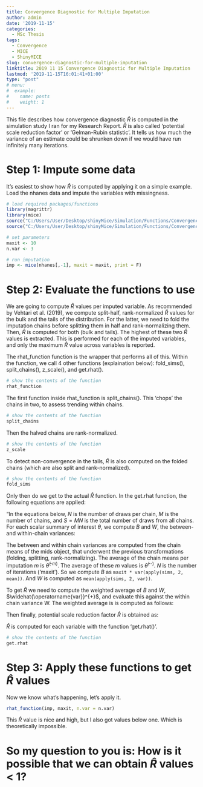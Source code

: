 ---
title: Convergence Diagnostic for Multiple Imputation
author: admin
date: '2019-11-15'
categories:
  - MSc Thesis
tags:
  - Convergence
  - MICE
  - ShinyMICE
slug: convergence-diagnostic-for-multiple-imputation
linktitle: 2019 11 15 Convergence Diagnostic for Multiple Imputation
lastmod: '2019-11-15T16:01:41+01:00'
type: "post"
# menu:
#  example:
#    name: posts
#    weight: 1
---

This file describes how convergence diagnostic $\widehat{R}$ is computed in the simulation study I ran for my Research Report. $\widehat{R}$ is also called 'potential scale reduction factor' or 'Gelman-Rubin statistic'. It tells us how much the variance of an estimate could be shrunken down if we would have run infinitely many iterations.

# Step 1: Impute some data

It's easiest to show how $\widehat{R}$ is computed by applying it on a simple example. Load the nhanes data and impute the variables with missingness.
```{r echo=TRUE, warning=FALSE}
# load required packages/functions
library(magrittr)
library(mice)
source("C:/Users/User/Desktop/shinyMice/Simulation/Functions/Convergence.R")
source("C:/Users/User/Desktop/shinyMice/Simulation/Functions/Convergence_supplement.R")

# set parameters
maxit <- 10
n.var <- 3 

# run imputation
imp <- mice(nhanes[,-1], maxit = maxit, print = F)

```

# Step 2: Evaluate the functions to use

We are going to compute $\widehat{R}$ values per imputed variable. As recommended by Vehtari et al. (2019), we compute split-half, rank-normalized $\widehat{R}$ values for the bulk and the tails of the distribution. For the latter, we need to fold the imputation chains before splitting them in half and rank-normalizing them. Then, $\widehat{R}$ is computed for both (bulk and tails). The highest of these two $\widehat{R}$ values is extracted. This is performed for each of the imputed variables, and only the maximum $\widehat{R}$ value across variables is reported. 

The rhat_function function is the wrapper that performs all of this. Within the function, we call 4 other functions (explaination below): fold_sims(), split_chains(), z_scale(), and get.rhat(). 

```{r}
# show the contents of the function
rhat_function

```


The first function inside rhat_function is split_chains(). This 'chops' the chains in two, to assess trending within chains. 
```{r warning=FALSE}
# show the contents of the function
split_chains

```

Then the halved chains are rank-normalized.
```{r}
# show the contents of the function
z_scale

```

To detect non-convergence in the tails, $\widehat{R}$ is also computed on the folded chains (which are also split and rank-normalized).
```{r}
# show the contents of the function
fold_sims

```

Only then do we get to the actual $\widehat{R}$ function. In the get.rhat function, the following equations are applied:

"In the equations below, $N$ is the number of draws per chain, $M$ is the number of chains, and $S = MN$ is the total number of draws from all chains. For each scalar summary of interest $\theta$, we compute $B$ and $W$, the between- and within-chain variances:

\begin{align*}
B =\frac{N}{M-1} \sum_{m=1}^{M}\left(\bar{\theta}^{(\cdot m)}-\bar{\theta}^{(\cdot \cdot)}\right)^{2}, 
\text { where } \bar{\theta}^{(\cdot m)}=\frac{1}{N} \sum_{n=1}^{N} \theta^{(n m)}, 
\text { and } \bar{\theta}^{(\cdot \cdot)}=\frac{1}{M} \sum_{m=1}^{M} \bar{\theta}^{(\cdot m)} \\
W =\frac{1}{M} \sum_{m=1}^{M} s_{j}^{2}, 
\text { where } s_{m}^{2}=\frac{1}{N-1} \sum_{n=1}^{N}\left(\theta^{(n m)}-\bar{\theta}^{(\cdot m)}\right)^{2}". 
\text{ Vehtari et al., 2019, p. 5} 
\end{align*}

The between and within chain variances are computed from the chain means of the mids object, that underwent the previous transformations (folding, splitting, rank-normalizing). The average of the chain means per imputation $m$ is $\bar{\theta}^{(\cdot m)}$. The average of these $m$ values is $\bar{\theta}^{(\cdot \cdot)}$. $N$ is the number of iterations ('maxit'). So we compute $B$ as `maxit * var(apply(sims, 2, mean))`. And $W$ is computed as `mean(apply(sims, 2, var))`.  

To get $\widehat{R}$ we need to compute the weighted average of $B$ and $W$, $\widehat{\operatorname{var}}^{+}$, and evaluate this against the within chain variance W. The weighted average is is computed as follows: 

\begin{equation*}
\widehat{\operatorname{var}}^{+}(\theta | y)=\frac{N-1}{N} W+\frac{1}{N} B,
\end{equation*}

Then finally, potential scale reduction factor $\widehat{R}$ is obtained as:

\begin{equation*}
\widehat{R}=\sqrt{\frac{\widehat{\operatorname{var}}^{+}(\theta | y)}{W}}.
\end{equation*}

$\widehat{R}$ is computed for each variable with the function 'get.rhat()'. 
```{r warning=FALSE}
# show the contents of the function
get.rhat

```

# Step 3: Apply these functions to get $\widehat{R}$ values

Now we know what's happening, let's apply it.
```{r}
rhat_function(imp, maxit, n.var = n.var)

```

This $\widehat{R}$ value is nice and high, but I also got values below one. Which is theoretically impossible.  

# So my question to you is: How is it possible that we can obtain  $\widehat{R}$ values < 1?
